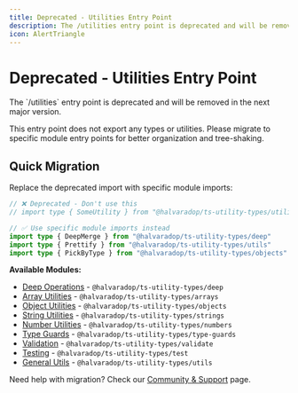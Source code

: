 ```yaml
---
title: Deprecated - Utilities Entry Point
description: The /utilities entry point is deprecated and will be removed in the next major version. Please use the default export from @halvaradop/ts-utility-types or import specific types from the appropriate entry point.
icon: AlertTriangle
---
```



# Deprecated - Utilities Entry Point

<Callout type="error" title="DEPRECATED">
    The `/utilities` entry point is deprecated and will be removed in the next major version.
</Callout>

This entry point does not export any types or utilities. Please migrate to specific module entry points for better organization and tree-shaking.

## Quick Migration

Replace the deprecated import with specific module imports:

```ts
// ❌ Deprecated - Don't use this
// import type { SomeUtility } from "@halvaradop/ts-utility-types/utilities"

// ✅ Use specific module imports instead
import type { DeepMerge } from "@halvaradop/ts-utility-types/deep"
import type { Prettify } from "@halvaradop/ts-utility-types/utils"
import type { PickByType } from "@halvaradop/ts-utility-types/objects"
```

**Available Modules:**

- [Deep Operations](/docs/deep) - `@halvaradop/ts-utility-types/deep`
- [Array Utilities](/docs/arrays) - `@halvaradop/ts-utility-types/arrays`
- [Object Utilities](/docs/objects) - `@halvaradop/ts-utility-types/objects`
- [String Utilities](/docs/strings) - `@halvaradop/ts-utility-types/strings`
- [Number Utilities](/docs/numbers) - `@halvaradop/ts-utility-types/numbers`
- [Type Guards](/docs/guards) - `@halvaradop/ts-utility-types/type-guards`
- [Validation](/docs/validate) - `@halvaradop/ts-utility-types/validate`
- [Testing](/docs/test) - `@halvaradop/ts-utility-types/test`
- [General Utils](/docs/utils) - `@halvaradop/ts-utility-types/utils`

<Callout type="info">Need help with migration? Check our [Community & Support](/docs/community) page.</Callout>
